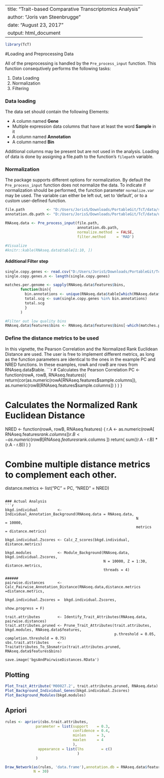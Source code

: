 
---
title: "Trait-based Comparative Transcriptomics Analysis"
author: "Joris van Steenbrugge"
date: "August 23, 2017"
output: html_document
---
```r
library(TcT)
```
#Loading and Preprocessing Data


All of the preprocessing is handled by the `Pre_process_input` function.
This function consequtively performs the following tasks:

1. Data Loading
2. Normalization
3. Filtering


### Data loading
The data set should contain the following Elements:

* A column named **Gene**
* Multiple expression data columns that have at least the word **Sample** in it
* A column named **Annotation**
* A column named **Bin**

Additional columns may be present but are not used in the analysis.
Loading of data is done by assigning a file.path to the function's `filepath`
variable.

### Normalization
The package supports different options for normalization. By default the `Pre_process_input` function
does not normalize the data. To indicate if normalization should be performed, the function parameter 
`normalize.var` may be used. The variable can either be left out, set to 'default', or to a custom user-defined function.
```r
file.path          <- "D:/Users/JorisS/Downloads/PortableGit/TcT/data/sample_data.csv"
annotation.db.path <- "D:/Users/JorisS/Downloads/PortableGit/TcT/data/updated_KO_modules.tsv"

RNAseq.data <- Pre_process_input(file.path,
                                 annotation.db.path,
                                 normalize.method  = FALSE,
                                 filter.method     = 'MAD')

#Visualize 
#knitr::kable(RNAseq.data$table[1:10, ])

```

#### Additional Filter step
```r
single.copy.genes <- read.csv("D:/Users/JorisS/Downloads/PortableGit/TcT/data/SCG_KOterms.txt", stringsAsFactors = F)[,1]
single.copy.genes.n <- length(single.copy.genes)

matches.per.genome <- sapply(RNAseq.data$features$bins,
       function(bin){
         bin.annotations <- unique(RNAseq.data$table[which(RNAseq.data$table$Bin == bin), 'Annotation'])
         total.scg <- sum(single.copy.genes %in% bin.annotations)
         total.scg
         } 
       )

#Filter out low quality bins 
RNAseq.data$features$bins <- RNAseq.data$features$bins[-which(matches.per.genome != 11 )]

```


### Define the distance metrics to be used
In this vignette, the Pearson Correlation and the Normalized Rank Euclidean Distance are used.
The user is free to implement different metrics, as long as the function parameters
are identical to the ones in the example PC and NRED functions.
In these examples, rowA and rowB are rows from RNAseq.data$table.
```r
# Calculates the Pearson Correlation
PC <- function(rowA, rowB, RNAseq.features){
  return(cor(as.numeric(rowA[RNAseq.features$sample.columns]),
             as.numeric(rowB[RNAseq.features$sample.columns])
             )
         )
}

# Calculates the Normalized Rank Euclidean Distance
NRED <- function(rowA, rowB, RNAseq.features) {
  r.A <- as.numeric(rowA[ RNAseq.features$rank.columns ])
  r.B <- as.numeric(rowB[ RNAseq.features$rank.columns ])
  return(
    sum((r.A - r.B) * (r.A - r.B))
  )
}

# Combine multiple distance metrics to complement each other.
distance.metrics <- list("PC"   = PC,
                         "NRED" = NRED)
```

### Actual Analysis
```r
bkgd.individual         <- Individual_Annotation_Background(RNAseq.data = RNAseq.data, 
                                                            N           = 10000, 
                                                            metrics     = distance.metrics)

bkgd.individual.Zscores <- Calc_Z_scores(bkgd.individual, distance.metrics)

bkgd.modules            <- Module_Background(RNAseq.data, bkgd.individual.Zscores,
                                             N = 10000, Z = 1:30, distance.metrics,
                                             threads = 4)

######
pairwise.distances      <- Calc_Pairwise_Annotation_Distance(RNAseq.data,distance.metrics =distance.metrics,
                                                             bkgd.individual.Zscores =  bkgd.individual.Zscores,
                                                             show.progress = F)

trait.attributes        <- Identify_Trait_Attributes(RNAseq.data, pairwise.distances)
trait.attributes.pruned <- Prune_Trait_Attributes(trait.attributes, bkgd.modules, RNAseq.data$features,
                                                  p.threshold = 0.05, completion.threshold = 0.75)
sbs.trait.attributes    <- Traitattributes_To_Sbsmatrix(trait.attributes.pruned, RNAseq.data$features$bins)

save.image('bgsAndPairwiseDistances.RData')

```

## Plotting
```r
Plot_Trait_Attribute('M00027.2', trait.attributes.pruned, RNAseq.data)
Plot_Background_Individual_Genes(bkgd.individual.Zscores)
Plot_Background_Modules(bkgd.modules)
```

## Apriori

```r

rules <- apriori(sbs.trait.attributes,
              parameter = list(support    = 0.3,
                               confidence = 0.4,
                               minlen     = 3,
                               maxlen     = 4
                               ),
               appearance = list(lhs        = c()
                                 )
              )

Draw_Network(as(rules, 'data.frame'),annotation.db = RNAseq.data$features$annotation.db,
             N = 30)
```





